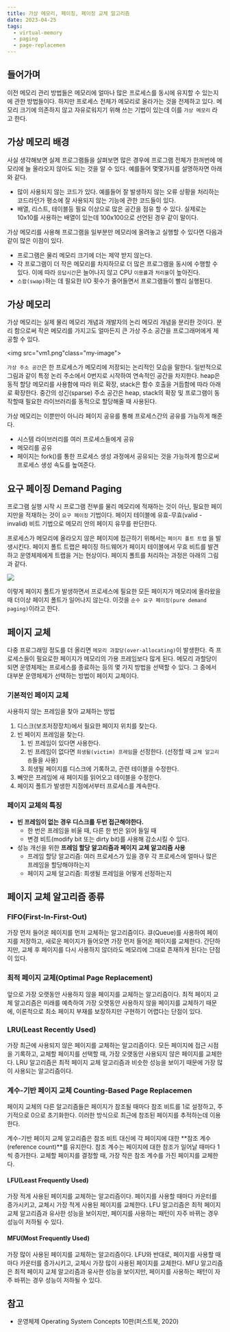 ```yaml
---
title: 가상 메모리, 페이징, 페이징 교체 알고리즘
date: 2023-04-25
tags: 
  - virtual-memory
  - paging
  - page-replacemen
---
```


## 들어가며

이전 메모리 관리 방법들은 메모리에 얼마나 많은 프로세스를 동시에 유지할 수 있는지에 관한 방법들이다. 하지만 프로세스 전체가 메모리로 올라가는 것을 전제하고 있다. 메모리 크기에 의존하지 않고 자유로워지기 위해 쓰는 기법이 있는데 이를 `가상 메모리` 라고 한다.

## 가상 메모리 배경

사실 생각해보면 실제 프로그램들을 살펴보면 많은 경우에 프로그램 전체가 한꺼번에 메모리에 늘 올라오지 않아도 되는 것을 알 수 있다. 예를들어 몇몇가지를 설명하자면 아래와 같다.

- 많이 사용되지 않는 코드가 있다. 예를들어 잘 발생하지 않는 오류 상황을 처리하는 코드라던가 평소에 잘 사용되지 않는 기능에 관한 코드들이 있다.
- 배열, 리스트, 테이블등 필요 이상으로 많은 공간을 점유 할 수 있다. 실제로는 10x10를 사용하는 배열이 있는데 100x100으로 선언된 경우 같이 말이다.

가상 메모리를 사용해 프로그램을 일부분만 메모리에 올려놓고 실행할 수 있다면 다음과 같이 많은 이점이 있다.

- 프로그램은 물리 메모리 크기에 더는 제약 받지 않는다.
- 각 프로그램이 더 작은 메모리를 차지하므로 더 많은 프로그램을 동시에 수행할 수 있다. 이에 따라 `응답시간`은 늘어나지 않고 CPU `이용률`과 `처리율`이 높아진다.
- `스왑(swap)`하는 데 필요한 I/O 횟수가 줄어들면서 프로그램들이 빨리 실행된다.

## 가상 메모리

가상 메모리는 실제 물리 메모리 개념과 개발자의 논리 메모리 개념을 분리한 것이다. 분리 함으로써 작은 메모리를 가지고도 얼마든지 큰 가상 주소 공간을 프로그래머에게 제공할 수 있다.

<img src="vm1.png"class="my-image">

`가상 주소 공간`은 한 프로세스가 메모리에 저장되는 논리적인 모습을 말한다. 일반적으로 그림과 같이 특정 논리 주소에서 0번지로 시작하여 연속적인 공간을 차지한다. heap은 동적 할당 메모리를 사용함에 따라 위로 확장, stack은 함수 호출을 거듭함에 따라 아래로 확장한다. 중간의 성긴(sparse) 주소 공간은 heap, stack의 확장 및 프로그램이 동작할때 필요한 라이브러리를 동적으로 할당해줄 때 사용된다.

가상 메모리는 이뿐만이 아니라 페이지 공유를 통해 프로세스간의 공유를 가능하게 해준다.

- 시스템 라이브러리를 여러 프로세스들에게 공유
- 메모리를 공유
- 페이지는 fork()를 통한 프로세스 생성 과정에서 공유되는 것을 가능하게 함으로써 프로세스 생성 속도를 높여준다.

## 요구 페이징 Demand Paging

프로그램 실행 시작 시 프로그램 전부를 물리 메모리에 적재하는 것이 아닌, 필요한 페이지만을 적재하는 것이 `요구 페이징` 기법이다. 페이지 테이블에 유효-무효(valid - invalid) 비트 기법으로 메모리 안의 페이지 유무를 판단한다. 

프로세스가 메모리에 올라오지 않은 페이지에 접근하기 위해서는 `페이지 폴트 트랩` 을 발생시킨다. 페이지 폴트 트랩은 페이징 하드웨어가 페이지 테이블에서 무효 비트를 발견하고 운영체제에게 트랩을 거는 현상이다. 페이지 폴트를 처리하는 과정은 아래의 그림과 같다.

![](vm2.png)

이렇게 페이지 폴트가 발생하면서 프로세스에 필요한 모든 페이지가 메모리에 올라왔을 때 더이상 페이지 폴트가 일어나지 않는다. 이것을 `순수 요구 페이징(pure demand paging)`이라고 한다.

## 페이지 교체

다중 프로그래밍 정도를 더 올리면 `메모리 과할당(over-allocating)`이 발생한다. 즉 프로세스들이 필요로한 페이지가 메모리의 가용 프레임보다 많게 된다. 메모리 과할당이 되면 운영체제는 프로세스를 종료하는 등의 몇 가지 방법을 선택할 수 있다. 그 중에서 대부분 운영체제가 선택하는 방법이 페이지 교체이다.

### 기본적인 페이지 교체

사용하지 않는 프레임을 찾아 교체하는 방법

1. 디스크(보조저장장치)에서 필요한 페이지 위치를 찾는다.
2. 빈 페이지 프레임을 찾는다.
    1. 빈 프레임이 있다면 사용한다.
    2. 빈 프레임이 없다면 `희생될(victim) 프레임`을 선정한다. (선정할 때 `교체 알고리즘`들을 사용)
    3. 희생될 페이지를 디스크에 기록하고, 관련 테이블을 수정한다.
3. 빼앗은 프레임에 새 페이지를 읽어오고 테이블을 수정한다.
4. 페이지 폴트가 발생한 지점에서부터 프로세스를 계속한다.

### 페이지 교체의 특징

- **빈 프레임이 없는 경우 디스크를 두번 접근해야한다.**
    - 한 번은 프레임을 비울 때, 다른 한 번은 읽어 들일 때
    - 변경 비트(modify bit 또는 dirty bit)를 사용해 감소시킬 수 있다.
- 성능 개선을 위한 **프레임 할당 알고리즘과 페이지 교체 알고리즘 사용**
    - 프레임 할당 알고리즘: 여러 프로세스가 있을 경우 각 프로세스에 얼마나 많은 프레임을 할당해야하는지
    - 페이지 교체 알고리즘: 희생될 프레임을 어떻게 선정하는지

## 페이지 교체 알고리즘 종류

### FIFO(First-In-First-Out)

가장 먼저 들어온 페이지를 먼저 교체하는 알고리즘이다. 큐(Queue)를 사용하여 페이지를 저장하고, 새로운 페이지가 들어오면 가장 먼저 들어온 페이지를 교체한다. 간단하지만, 교체 후 페이지를 다시 사용하지 않더라도 메모리에 그대로 존재하게 된다는 단점이 있다.

### 최적 페이지 교체(Optimal Page Replacement)

앞으로 가장 오랫동안 사용하지 않을 페이지를 교체하는 알고리즘이다. 최적 페이지 교체 알고리즘은 미래를 예측하여 가장 오랫동안 사용하지 않을 페이지를 교체하기 때문에, 이론적으로 최소 페이지 부재를 보장하지만 구현하기 어렵다는 단점이 있다.

### LRU(Least Recently Used)

가장 최근에 사용되지 않은 페이지를 교체하는 알고리즘이다. 모든 페이지에 접근 시점을 기록하고, 교체할 페이지를 선택할 때, 가장 오랫동안 사용되지 않은 페이지를 교체한다. LRU 알고리즘은 최적 페이지 교체 알고리즘과 비슷한 성능을 보이기 때문에 가장 많이 사용되는 알고리즘이다.

### 계수-기반 페이지 교체 Counting-Based Page Replacemen

페이지 교체의 다른 알고리즘들은 페이지가 참조될 때마다 참조 비트를 1로 설정하고, 주기적으로 0으로 초기화한다. 이러한 방식으로 최근에 참조된 페이지를 추적하는데 이용한다.

계수-기반 페이지 교체 알고리즘은 참조 비트 대신에 각 페이지에 대한 **참조 계수(reference count)**를 유지한다. 참조 계수는 페이지에 대한 참조가 일어날 때마다 1씩 증가한다. 교체할 페이지를 결정할 때, 가장 작은 참조 계수를 가진 페이지를 교체한다.

#### LFU(Least Frequently Used)

가장 적게 사용된 페이지를 교체하는 알고리즘이다. 페이지를 사용할 때마다 카운터를 증가시키고, 교체시 가장 적게 사용된 페이지를 교체한다. LFU 알고리즘은 최적 페이지 교체 알고리즘과 유사한 성능을 보이지만, 페이지를 사용하는 패턴이 자주 바뀌는 경우 성능이 저하될 수 있다.

#### MFU(Most Frequently Used)

가장 많이 사용된 페이지를 교체하는 알고리즘이다. LFU와 반대로, 페이지를 사용할 때마다 카운터를 증가시키고, 교체시 가장 많이 사용된 페이지를 교체한다. MFU 알고리즘은 최적 페이지 교체 알고리즘과 유사한 성능을 보이지만, 페이지를 사용하는 패턴이 자주 바뀌는 경우 성능이 저하될 수 있다.

## 참고

- 운영체제 Operating System Concepts 10판(퍼스트북, 2020)